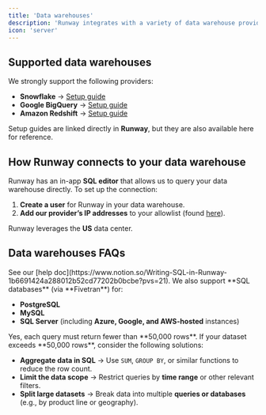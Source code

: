 ```yaml
---
title: 'Data warehouses'
description: 'Runway integrates with a variety of data warehouse providers, allowing you to pull data that has already been processed, transformed, or sourced from systems that Runway does not integrate with directly.'
icon: 'server'
---
```


## **Supported data warehouses**

We strongly support the following providers:

- **Snowflake** → [Setup guide](https://docs.workato.com/connectors/snowflake.html#how-to-connect-to-snowflake-on-workato)
- **Google BigQuery** → [Setup guide](https://docs.workato.com/connectors/bigquery.html#how-to-connect-to-bigquery-on-workato)
- **Amazon Redshift** → [Setup guide](https://docs.workato.com/connectors/redshift.html#how-to-connect-to-redshift-on-workato)

Setup guides are linked directly in **Runway**, but they are also available here for reference.

## **How Runway connects to your data warehouse**

Runway has an in-app **SQL editor** that allows us to query your data warehouse directly. To set up the connection:

1. **Create a user** for Runway in your data warehouse.
2. **Add our provider’s IP addresses** to your allowlist (found [here](https://docs.workato.com/security/ip-allowlists.html)).

<Info>Runway leverages the **US** data center.</Info>

## Data warehouses FAQs

<Accordion title="How do I write SQL in Runway?" icon="sparkles">
  See our [help
  doc](https://www.notion.so/Writing-SQL-in-Runway-1b6691424a288012b52cd77202b0bcbe?pvs=21).
</Accordion>

<Accordion title="What other databases can Runway pull from?" icon="sparkles">
  We also support **SQL databases** (via **Fivetran**) for:

- **PostgreSQL**
- **MySQL**
- **SQL Server** (including **Azure, Google, and AWS-hosted** instances)
  </Accordion>

<Accordion title="Is there a row limit on data queries?" icon="sparkles">
  Yes, each query must return fewer than **50,000 rows**.
</Accordion>

<Accordion title="How can I work around the row limit?" icon="sparkles">
  If your dataset exceeds **50,000 rows**, consider the following solutions:

- **Aggregate data in SQL** → Use `SUM`, `GROUP BY`, or similar functions to reduce the row count.
- **Limit the data scope** → Restrict queries by **time range** or other relevant filters.
- **Split large datasets** → Break data into multiple **queries or databases** (e.g., by product line or geography).
  </Accordion>
